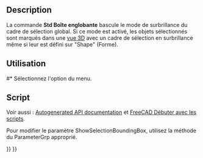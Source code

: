<languages/>

{{Docnav/fr
|[[Std_DrawStyle/fr|Style de représentation]]
|[[Std_ViewIvStereoRedGreen/fr|Stéréo rouge cyan]]
|[[Std_View_Menu/fr|Menu Affichage]]
|IconL=Std_DrawStyle.svg
|IconR=Std_ViewIvStereoRedGreen.svg
|IconC=Freecad.svg
}}

{{GuiCommand/fr
|Name=Std SelBoundingBox
|Name/fr=Std Boîte englobante
|MenuLocation=Affichage → Boîte englobante
|Workbenches=Tous
|Version=0.19
|SeeAlso=[[Std_DrawStyle/fr|Std Style de représentation]]
}}

==Description==

La commande '''Std Boîte englobante''' bascule le mode de surbrillance du cadre de sélection global. Si ce mode est activé, les objets sélectionnés sont marqués dans une [[3D_view/fr|vue 3D]] avec un cadre de sélection en surbrillance même si leur {{PropertyView|Selection Style}} est défini sur "Shape" (Forme).

<span id="Usage"></span>
==Utilisation==

#* Sélectionnez l'option {{MenuCommand|Affichage → [[Image:Std_SelBoundingBox.svg|16px]] Boîte englobante}} du menu.

<span id="Scripting"></span>
==Script==

Voir aussi : [https://freecad.github.io/SourceDoc/ Autogenerated API documentation] et [[FreeCAD_Scripting_Basics/fr|FreeCAD Débuter avec les scripts]].

Pour modifier le paramètre ShowSelectionBoundingBox, utilisez la méthode {{incode|SetBool}} du ParameterGrp approprié.

{{Code|code=
import FreeCAD, FreeCADGui

grp = FreeCAD.ParamGet("User parameter:BaseApp/Preferences/View")
if grp.GetBool("ShowSelectionBoundingBox"):
    grp.SetBool("ShowSelectionBoundingBox", False)
else:
    grp.SetBool("ShowSelectionBoundingBox", True)

FreeCADGui.updateCommands()
}}


{{Docnav/fr
|[[Std_DrawStyle/fr|Style de représentation]]
|[[Std_ViewIvStereoRedGreen/fr|Stéréo rouge cyan]]
|[[Std_View_Menu/fr|Menu Affichage]]
|IconL=Std_DrawStyle.svg
|IconR=Std_ViewIvStereoRedGreen.svg
|IconC=Freecad.svg
}}

{{Std_Base_navi{{#translation:}}}}
{{Userdocnavi{{#translation:}}}}